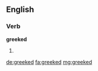 ==English==

===Verb===
'''greeked'''

# {{past of|greek}}

[[de:greeked]]
[[fa:greeked]]
[[mg:greeked]]